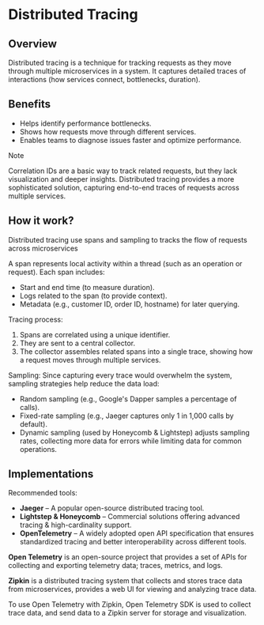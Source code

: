 # Distributed Tracing

## Overview

Distributed tracing is a technique for tracking requests as they move through multiple microservices in a system. It captures detailed traces of interactions (how services connect, bottlenecks, duration).


## Benefits

- Helps identify performance bottlenecks.
- Shows how requests move through different services.
- Enables teams to diagnose issues faster and optimize performance.

> [!NOTE]
> Correlation IDs are a basic way to track related requests, but they lack visualization and deeper insights. Distributed tracing provides a more sophisticated solution, capturing end-to-end traces of requests across multiple services.


## How it work?

Distributed tracing use spans and sampling to tracks the flow of requests across microservices

A span represents local activity within a thread (such as an operation or request). Each span includes:
- Start and end time (to measure duration).
- Logs related to the span (to provide context).
- Metadata (e.g., customer ID, order ID, hostname) for later querying.

Tracing process:
1. Spans are correlated using a unique identifier.
2. They are sent to a central collector.
3. The collector assembles related spans into a single trace, showing how a request moves through multiple services.

Sampling: Since capturing every trace would overwhelm the system, sampling strategies help reduce the data load:
- Random sampling (e.g., Google's Dapper samples a percentage of calls).
- Fixed-rate sampling (e.g., Jaeger captures only 1 in 1,000 calls by default).
- Dynamic sampling (used by Honeycomb & Lightstep) adjusts sampling rates, collecting more data for errors while limiting data for common operations.


## Implementations

Recommended tools:
- **Jaeger** – A popular open-source distributed tracing tool.
- **Lightstep & Honeycomb** – Commercial solutions offering advanced tracing & high-cardinality support.
- **OpenTelemetry** – A widely adopted open API specification that ensures standardized tracing and better interoperability across different tools.

**Open Telemetry** is an open-source project that provides a set of APIs for collecting and exporting telemetry data; traces, metrics, and logs.

**Zipkin** is a distributed tracing system that collects and stores trace data from microservices, provides a web Ul for viewing and analyzing trace data.

To use Open Telemetry with Zipkin, Open Telemetry SDK is used to collect trace data, and send data to a Zipkin server for storage and visualization.